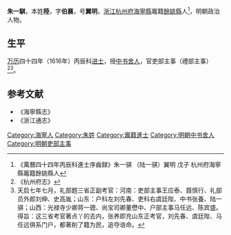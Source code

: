 {{Otheruses|other=名为朱翼明的其他人物|朱翼明}}

'''朱一騏'''，本姓'''陸'''，字'''伯襄'''，号'''翼明'''，[[浙江|浙江]][[杭州府|杭州府]][[海寧縣|海寧縣]]竈籍[[餘姚縣|餘姚縣]]人<ref>《萬曆四十四年丙辰科進士序齒録》朱一骐 （陆一骐）翼明 戊子 杭州府海寧縣竈籍餘姚縣人</ref>，明朝政治人物。

== 生平 ==
[[万历|万历]]四十四年（1616年）丙辰科[[进士|进士]]，授[[中书舍人|中书舍人]]，官吏部主事（禮部主事）<ref>《杭州府志》</ref><ref>天启七年七月，礼部题三省正副考官：河南：吏部主事王应泰、聂慎行、礼部员外郎刘伸、史高胤；山东：户科左刘先春、吏科右虞廷陛、中书张養、陆一骐；山西：光禄寺少卿蒋一骢、尚宝司卿董懋中、户部主事马任远、陈宾盛。得旨：这三省考官著点丫的去内，张养即充山东正考官，刘先春、虞廷陛、马任远俱系门户，都著削了籍为民，追夺诰命。</ref>。

==参考文献==
{{reflist}}
*《海寧縣志》
*《浙江通志》

{{萬曆四十四年丙辰科殿試金榜}}

{{Authority control}}

{{DEFAULTSORT:Zhu朱}}
[[Category:海寧人|Category:海寧人]]
[[Category:朱姓|Category:朱姓]]
[[Category:竈籍進士|Category:竈籍進士]]
[[Category:明朝中书舍人|Category:明朝中书舍人]]
[[Category:明朝吏部主事|Category:明朝吏部主事]]


{{明朝人物小作品}}